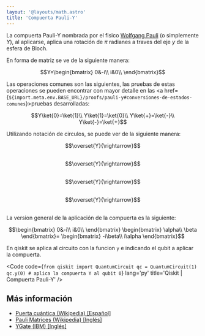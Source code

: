 ```yaml
---
layout: '@layouts/math.astro'
title: 'Compuerta Pauli-Y'
---
```



La compuerta Pauli-Y nombrada por el fisico <a href="https://en.wikipedia.org/wiki/Wolfgang_Pauli" target="_blank">Wolfgang Pauli</a> (o simplemente $Y$), al aplicarse, aplica una rotación de $\pi$ radianes a traves del eje $y$ de la esfera de Bloch.

En forma de matriz se ve de la siguiente manera:
```math
Y=\begin{bmatrix}
0&-i\\
i&0\\
\end{bmatrix}
```

Las operaciones comunes son las siguientes, las pruebas de estas operaciones se pueden encontrar con mayor detalle en las <a href={`${import.meta.env.BASE_URL}/proofs/pauli-y#conversiones-de-estados-comunes`}>pruebas desarrolladas</a>:
```math
Y\ket{0}=\ket{1}\\
Y\ket{1}=\ket{0}\\
Y\ket{+}=\ket{-}\\
Y\ket{-}=\ket{+}
```


Utilizando notación de circulos, se puede ver de la siguiente manera:

<div style="display: flex; justify-content:center; align-items:center; margin-bottom:30px; flex-direction:row">
    <Circle width={"100"} phase={"0"} prob={1} label={"\\ket{0}"}/>
    <Circle width={"100"} phase={"0"} prob={0} label={"\\ket{1}"}/>
    $$\overset{Y}{\rightarrow}$$ 
    <Circle width={"100"} phase={"0"} prob={0} label={"\\ket{0}"}/>
    <Circle width={"100"} phase={"90"} prob={1} label={"\\ket{1}"}/>
</div>


<div style="display: flex; justify-content:center; align-items:center; margin-bottom:30px; flex-direction:row">
    <Circle width={"100"} phase={"0"} prob={0} label={"\\ket{0}"}/>
    <Circle width={"100"} phase={"0"} prob={1} label={"\\ket{1}"}/>
    $$\overset{Y}{\rightarrow}$$ 
    <Circle width={"100"} phase={"-90"} prob={1} label={"\\ket{0}"}/>
    <Circle width={"100"} phase={"0"} prob={0} label={"\\ket{1}"}/>
</div>

<div style="display: flex; justify-content:center; align-items:center; margin-bottom:30px; flex-direction:row">
    <Circle width={"100"} phase={"0"} prob={0.5} label={"\\ket{0}"}/>
    <Circle width={"100"} phase={"0"} prob={0.5} label={"\\ket{1}"}/>
    $$\overset{Y}{\rightarrow}$$ 
    <Circle width={"100"} phase={"270"} prob={0.5} label={"\\ket{0}"}/>
    <Circle width={"100"} phase={"90"} prob={0.5} label={"\\ket{1}"}/>
</div>

<div style="display: flex; justify-content:center; align-items:center; margin-bottom:30px; flex-direction:row">
    <Circle width={"100"} phase={"0"} prob={0.5} label={"\\ket{0}"}/>
    <Circle width={"100"} phase={"180"} prob={0.5} label={"\\ket{1}"}/>
    $$\overset{Y}{\rightarrow}$$ 
    <Circle width={"100"} phase={"90"} prob={0.5} label={"\\ket{0}"}/>
    <Circle width={"100"} phase={"90"} prob={0.5} label={"\\ket{1}"}/>
</div>

La version general de la aplicación de la compuerta es la siguiente:
```math
\begin{bmatrix}
0&-i\\
i&0\\
\end{bmatrix}
\begin{bmatrix}
\alpha\\
\beta
\end{bmatrix}=
\begin{bmatrix}
-i\beta\\
i\alpha
\end{bmatrix}
```

En qiskit se aplica al circuito con la funcion `y` e indicando el qubit a aplicar la compuerta.


<Code
  code={`
from qiskit import QuantumCircuit
qc = QuantumCircuit(1)
qc.y(0) # aplica la compuerta Y al qubit 0
`}
  lang='py'
  title='Qiskit | Compuerta Pauli-Y'
/>

## Más información

- <a target="_blank" href="https://es.wikipedia.org/wiki/Puerta_cu%C3%A1ntica">Puerta cuántica (Wikipedia) [Español]</a>
- <a target="_blank" href="https://en.wikipedia.org/wiki/Pauli_matrices">Pauli Matrices (Wikipedia) [Inglés]</a>
- <a target="_blank" href="https://docs.quantum.ibm.com/api/qiskit/qiskit.circuit.library.YGate">YGate (IBM) [Inglés]</a>

